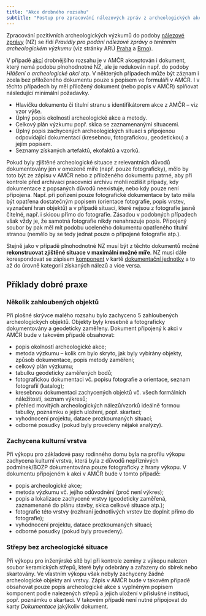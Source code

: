```yaml
---
title: "Akce drobného rozsahu"
subtitle: "Postup pro zpracování nálezových zpráv z archeologických akcí drobného rozsahu"
---
```


Zpracování pozitivních archeologických výzkumů do podoby [nálezové zprávy](pojmy.qmd#nálezová-zpráva) (NZ) se řídí *Pravidly pro podání nálezové zprávy o terénním archeologickém výzkumu* (viz stránky ARÚ [Praha](https://www.arup.cas.cz/wp-content/uploads/2020/05/pravidla_NZ_obecna_191009.pdf){.external} a [Brno](https://arub.cz/wp-content/uploads/Pravidla-pro-podani-nalezove-zpravy-o-terennim-archeologickem-vyzkumu_3_2020.pdf){.external}).

V případě [akcí](pojmy.qmd#akce) drobnějšího rozsahu je v AMČR akceptován i dokument, který nemá podobu plnohodnotné NZ, ale je redukován např. do podoby *Hlášení o archeologické akci* atp.
V některých případech může být záznam i zcela bez přiloženého dokumentu pouze s popisem ve formuláři v AMČR.
I v těchto případech by měl přiložený dokument (nebo popis v AMČR) splňovat následující minimální požadavky.

- Hlavičku dokumentu či titulní stranu s identifikátorem akce z AMČR -- viz vzor výše.
- Úplný popis okolností archeologické akce a metody.
- Celkový plán výzkumu popř. skica se zaznamenanými situacemi.
- Úplný popis zachycených archeologických situací s připojenou odpovídající dokumentací (kresebnou, fotografickou, geodetickou) a jejím popisem.
- Seznamy získaných artefaktů, ekofaktů a vzorků.

Pokud byly zjištěné archeologické situace z relevantních důvodů dokumentovány jen v omezené míře (např. pouze fotograficky), mělo by toto být ze zápisu v AMČR nebo z přiloženého dokumentu patrné, aby při kontrole před archivací pracovníci archivu mohli rozlišit případy, kdy dokumentace z popsaných důvodů neexistuje, nebo kdy pouze není připojena.
Např. při pořízení pouze fotografické dokumentace by tato měla být opatřena dostatečným popisem (orientace fotografie, popis vrstev, vyznačení hran objektů) a v případě situací, které nejsou z fotografie jasně čitelné, např. i skicou přímo do fotografie.
Zásadou v podobných případech však vždy je, že samotná fotografie nikdy nenahrazuje popis.
Připojený soubor by pak měl mít podobu uceleného dokumentu opatřeného titulní stranou (nemělo by se tedy jednat pouze o připojené fotografie atp.).

Stejně jako v případě plnohodnotné NZ musí být z těchto dokumentů možné **rekonstruovat zjištěné situace v maximální možné míře**.
NZ musí dále korespondovat se zápisem [komponent](pojmy.qmd#komponenty) v kartě [dokumentační jednotky](pojmy.qmd#dokumentační-jednotky) a to až do úrovně kategorií získaných nálezů a vice versa.

## Příklady dobré praxe

### Několik zahloubených objektů

Při plošné skrývce malého rozsahu bylo zachyceno 5 zahloubených archeologických objektů.
Objekty byly kresebně a fotograficky dokumentovány a geodeticky zaměřeny.
Dokument připojený k akci v AMČR bude v takovém případě obsahovat:

- popis okolností archeologické akce;
- metoda výzkumu -- kolik cm bylo skryto, jak byly vybírány objekty, způsob dokumentace, popis metody zaměření;
- celkový plán výzkumu;
- tabulku geodeticky zaměřených bodů;
- fotografickou dokumentaci vč. popisu fotografie a orientace, seznam fotografií (katalog);
- kresebnou dokumentaci zachycených objektů vč. všech formálních náležitostí, seznam výkresů;
- přehled movitých archeologických nálezů/vzorků ideálně formou tabulky, poznámku o jejich uložení, popř. skartaci;
- vyhodnocení projektu, datace prozkoumaných situací;
- odborné posudky (pokud byly provedeny nějaké analýzy).

### Zachycena kulturní vrstva

Při výkopu pro základové pasy rodinného domu byla na profilu výkopu zachycena kulturní vrstva, která byla z důvodů nepříznivých podmínek/BOZP dokumentována pouze fotograficky z hrany výkopu.
V dokumentu připojeném k akci v AMČR bude v tomto případě:

- popis archeologické akce;
- metoda výzkumu vč. jejího odůvodnění (proč není výkres);
- popis a lokalizace zachycené vrstvy (geodeticky zaměřená, zaznamenané do plánu stavby, skica celkové situace atp.);
- fotografie této vrstvy (rozhraní jednotlivých vrstev lze doplnit přímo do fotografie);
- vyhodnocení projektu, datace prozkoumaných situací;
- odborné posudky (pokud byly provedeny).

### Střepy bez archeologické situace

Při výkopu pro inženýrské sítě byl při kontrole zeminy z výkopu nalezen soubor keramických střepů, které byly odebrány a zařazeny do sbírek nebo skartovány.
Ve vlastním výkopu však nebyly zachyceny žádné archeologické objekty ani vrstvy.
Zápis v AMČR bude v takovém případě obsahovat pouze popis archeologické akce s vyplněným popisem komponent podle nalezených střepů a jejich uložení v příslušné instituci, popř. poznámku o skartaci.
V takovém případě není nutné připojovat do karty *Dokumentace* jakýkoliv dokument.
